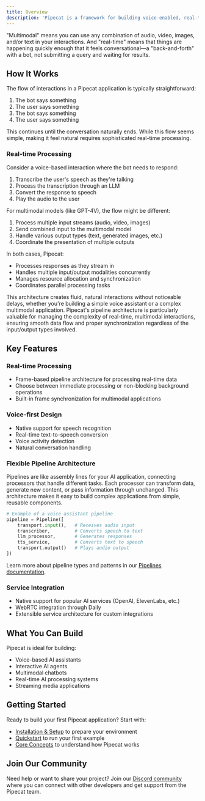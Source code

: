 ```yaml
---
title: Overview
description: 'Pipecat is a framework for building voice-enabled, real-time, multimodal AI applications'
---
```


"Multimodal" means you can use any combination of audio, video, images, and/or text in your interactions. And "real-time" means that things are happening quickly enough that it feels conversational—a "back-and-forth" with a bot, not submitting a query and waiting for results.

## How It Works

The flow of interactions in a Pipecat application is typically straightforward:

1. The bot says something
2. The user says something
3. The bot says something
4. The user says something

This continues until the conversation naturally ends. While this flow seems simple, making it feel natural requires sophisticated real-time processing.

### Real-time Processing

Consider a voice-based interaction where the bot needs to respond:

1. Transcribe the user's speech as they're talking
2. Process the transcription through an LLM
3. Convert the response to speech
4. Play the audio to the user

For multimodal models (like GPT-4V), the flow might be different:

1. Process multiple input streams (audio, video, images)
2. Send combined input to the multimodal model
3. Handle various output types (text, generated images, etc.)
4. Coordinate the presentation of multiple outputs

In both cases, Pipecat:

- Processes responses as they stream in
- Handles multiple input/output modalities concurrently
- Manages resource allocation and synchronization
- Coordinates parallel processing tasks

This architecture creates fluid, natural interactions without noticeable delays, whether you're building a simple voice assistant or a complex multimodal application. Pipecat's pipeline architecture is particularly valuable for managing the complexity of real-time, multimodal interactions, ensuring smooth data flow and proper synchronization regardless of the input/output types involved.

## Key Features

### Real-time Processing

- Frame-based pipeline architecture for processing real-time data
- Choose between immediate processing or non-blocking background operations
- Built-in frame synchronization for multimodal applications

### Voice-first Design

- Native support for speech recognition
- Real-time text-to-speech conversion
- Voice activity detection
- Natural conversation handling

### Flexible Pipeline Architecture

Pipelines are like assembly lines for your AI application, connecting processors that handle different tasks. Each processor can transform data, generate new content, or pass information through unchanged. This architecture makes it easy to build complex applications from simple, reusable components.

```python
# Example of a voice assistant pipeline
pipeline = Pipeline([
    transport.input(),   # Receives audio input
    transcriber,         # Converts speech to text
    llm_processor,       # Generates responses
    tts_service,         # Converts text to speech
    transport.output()   # Plays audio output
])
```

Learn more about pipeline types and patterns in our [Pipelines documentation](/core-concepts/pipelines).

### Service Integration

- Native support for popular AI services (OpenAI, ElevenLabs, etc.)
- WebRTC integration through Daily
- Extensible service architecture for custom integrations

## What You Can Build

Pipecat is ideal for building:

- Voice-based AI assistants
- Interactive AI agents
- Multimodal chatbots
- Real-time AI processing systems
- Streaming media applications

## Getting Started

Ready to build your first Pipecat application? Start with:

- [Installation & Setup](/getting-started/installation) to prepare your environment
- [Quickstart](/getting-started/quickstart) to run your first example
- [Core Concepts](/core-concepts/overview) to understand how Pipecat works

## Join Our Community

Need help or want to share your project? Join our [Discord community](https://discord.gg/pipecat) where you can connect with other developers and get support from the Pipecat team.
